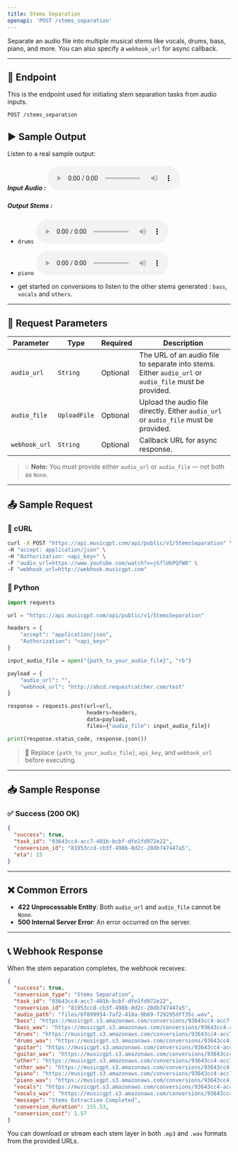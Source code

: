 ```yaml
---
title: Stems Separation
openapi: 'POST /stems_separation'
---
```


Separate an audio file into multiple musical stems like vocals, drums, bass, piano, and more. You can also specify a `webhook_url` for async callback.

---

## 🎷 Endpoint
This is the endpoint used for initiating stem separation tasks from audio inputs.

```http
POST /stems_separation
```



## ▶️ Sample Output

Listen to a real sample output:

##### Input Audio : <audio controls="1" controlslist="nodownload nofullscreen noremoteplayback" src="https://musicgpt.s3.us-east-1.amazonaws.com/FileConversions/shaswatstagetestapril26.mp3">Your browser does not support the audio playback.</audio>

##### Output Stems :
- `drums` <audio controls="1" controlslist="nodownload nofullscreen noremoteplayback" src="https://musicgpt.s3.amazonaws.com/conversions/93643cc4-acc7-401b-bcbf-dfe1fd972e22_drums.mp3">Your browser does not support the audio playback.</audio>

- `piano`  <audio controls="1" controlslist="nodownload nofullscreen noremoteplayback" src="https://musicgpt.s3.amazonaws.com/conversions/93643cc4-acc7-401b-bcbf-dfe1fd972e22_piano.mp3">Your browser does not support the audio playback.</audio>

- get started on conversions to listen to the other stems generated : `bass`, `vocals` and `others`.

---

## 🔢 Request Parameters

| Parameter        | Type         | Required | Description                                                                 |
|------------------|--------------|----------|-----------------------------------------------------------------------------|
| `audio_url`      | `String`     | Optional | The URL of an audio file to separate into stems. Either `audio_url` or `audio_file` must be provided. |
| `audio_file`     | `UploadFile` | Optional | Upload the audio file directly. Either `audio_url` or `audio_file` must be provided. |
| `webhook_url`    | `String`     | Optional | Callback URL for async response.                                           |

> 💡 **Note:** You must provide either `audio_url` or `audio_file` — not both as `None`.

---

## 📤 Sample Request

### 👚 cURL

```bash
curl -X POST "https://api.musicgpt.com/api/public/v1/StemsSeparation" \
-H "accept: application/json" \
-H "Authorization: <api_key>" \
-F "audio_url=https://www.youtube.com/watch?v=jGflUbPQfW8" \
-F "webhook_url=http://webhook.musicgpt.com"
```

### 🐍 Python

```python
import requests

url = "https://api.musicgpt.com/api/public/v1/StemsSeparation"

headers = {
    "accept": "application/json",
    "Authorization": "<api_key>"
}

input_audio_file = open("{path_to_your_audio_file}", "rb")

payload = {
    "audio_url": "",
    "webhook_url": "http://abcd.requestcatcher.com/test"
}

response = requests.post(url=url,
                         headers=headers,
                         data=payload,
                         files={"audio_file": input_audio_file})

print(response.status_code, response.json())
```

> 🔐 Replace `{path_to_your_audio_file}`, `api_key`, and `webhook_url` before executing.

---

## 📥 Sample Response

### ✅ Success (200 OK)

```json
{
  "success": true,
  "task_id": "93643cc4-acc7-401b-bcbf-dfe1fd972e22",
  "conversion_id": "81953ccd-cb3f-498b-8d2c-28db747447a5",
  "eta": 15
}
```

---

## ❌ Common Errors

- **422 Unprocessable Entity**: Both `audio_url` and `audio_file` cannot be `None`.
- **500 Internal Server Error**: An error occurred on the server.

---

## 📞 Webhook Response

When the stem separation completes, the webhook receives:

```json
{
  "success": true,
  "conversion_type": "Stems Separation",
  "task_id": "93643cc4-acc7-401b-bcbf-dfe1fd972e22",
  "conversion_id": "81953ccd-cb3f-498b-8d2c-28db747447a5",
  "audio_path": "files/6f099954-7af2-418a-9b69-729295dff35c.wav",
  "bass": "https://musicgpt.s3.amazonaws.com/conversions/93643cc4-acc7-401b-bcbf-dfe1fd972e22_bass.mp3",
  "bass_wav": "https://musicgpt.s3.amazonaws.com/conversions/93643cc4-acc7-401b-bcbf-dfe1fd972e22_bass.wav",
  "drums": "https://musicgpt.s3.amazonaws.com/conversions/93643cc4-acc7-401b-bcbf-dfe1fd972e22_drums.mp3",
  "drums_wav": "https://musicgpt.s3.amazonaws.com/conversions/93643cc4-acc7-401b-bcbf-dfe1fd972e22_drums.wav",
  "guitar": "https://musicgpt.s3.amazonaws.com/conversions/93643cc4-acc7-401b-bcbf-dfe1fd972e22_guitar.mp3",
  "guitar_wav": "https://musicgpt.s3.amazonaws.com/conversions/93643cc4-acc7-401b-bcbf-dfe1fd972e22_guitar.wav",
  "other": "https://musicgpt.s3.amazonaws.com/conversions/93643cc4-acc7-401b-bcbf-dfe1fd972e22_other.mp3",
  "other_wav": "https://musicgpt.s3.amazonaws.com/conversions/93643cc4-acc7-401b-bcbf-dfe1fd972e22_other.wav",
  "piano": "https://musicgpt.s3.amazonaws.com/conversions/93643cc4-acc7-401b-bcbf-dfe1fd972e22_piano.mp3",
  "piano_wav": "https://musicgpt.s3.amazonaws.com/conversions/93643cc4-acc7-401b-bcbf-dfe1fd972e22_piano.wav",
  "vocals": "https://musicgpt.s3.amazonaws.com/conversions/93643cc4-acc7-401b-bcbf-dfe1fd972e22_vocals.mp3",
  "vocals_wav": "https://musicgpt.s3.amazonaws.com/conversions/93643cc4-acc7-401b-bcbf-dfe1fd972e22_vocals.wav",
  "message": "Stems Extraction Completed",
  "conversion_duration": 155.53,
  "conversion_cost": 1.57
}
```

You can download or stream each stem layer in both `.mp3` and `.wav` formats from the provided URLs.


